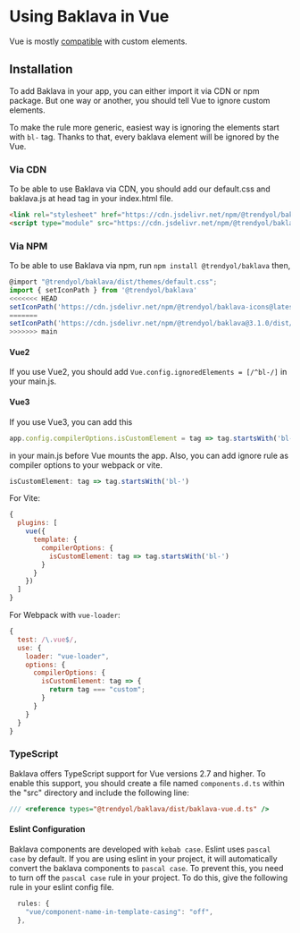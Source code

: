
<Meta title="Frameworks/Vue" />

# Using Baklava in Vue

Vue is mostly [compatible](https://custom-elements-everywhere.com/#vue) with custom elements.

## Installation

To add Baklava in your app, you can either import it via CDN or npm package. But one way or another, you should tell Vue to ignore custom elements.

To make the rule more generic, easiest way is ignoring the elements start with `bl-` tag. Thanks to that, every baklava element will be ignored by the Vue.

### Via CDN

To be able to use Baklava via CDN, you should add our default.css and baklava.js at head tag in your index.html file.

```html
<link rel="stylesheet" href="https://cdn.jsdelivr.net/npm/@trendyol/baklava@3.1.0/dist/themes/default.css"/>
<script type="module" src="https://cdn.jsdelivr.net/npm/@trendyol/baklava@3.1.0/dist/baklava.js"></script>
```

### Via NPM

To be able to use Baklava via npm, run ```npm install @trendyol/baklava```
then,

```js
@import "@trendyol/baklava/dist/themes/default.css";
import { setIconPath } from '@trendyol/baklava'
<<<<<<< HEAD
setIconPath('https://cdn.jsdelivr.net/npm/@trendyol/baklava-icons@latest/icons')
=======
setIconPath('https://cdn.jsdelivr.net/npm/@trendyol/baklava@3.1.0/dist/assets')
>>>>>>> main
```

#### Vue2

If you use Vue2, you should add ```Vue.config.ignoredElements = [/^bl-/]``` in your main.js.

#### Vue3

If you use Vue3, you can add this
  ```js
  app.config.compilerOptions.isCustomElement = tag => tag.startsWith('bl-');
  ```
  in your main.js before Vue mounts the app.
Also, you can add ignore rule as compiler options to your webpack or vite.

  ```js
  isCustomElement: tag => tag.startsWith('bl-')
  ```
  For Vite:

  ```js
  {
    plugins: [
      vue({
        template: {
          compilerOptions: {
            isCustomElement: tag => tag.startsWith('bl-')
          }
        }
      })
    ]
  }

  ```

  For Webpack with `vue-loader`:

  ```js
  {
    test: /\.vue$/,
    use: {
      loader: "vue-loader",
      options: {
        compilerOptions: {
          isCustomElement: tag => {
            return tag === "custom";
          }
        }
      }
    }
  }
```

### TypeScript

Baklava offers TypeScript support for Vue versions 2.7 and higher. To enable this support, you should create a file named `components.d.ts` within the "src" directory and include the following line:
```ts
/// <reference types="@trendyol/baklava/dist/baklava-vue.d.ts" />
```

#### Eslint Configuration

Baklava components are developed with `kebab case`. Eslint uses `pascal case` by default. If you are using eslint in your project, it will automatically convert the baklava components to `pascal case`. To prevent this, you need to turn off the `pascal case` rule in your project.
To do this, give the following rule in your eslint config file.

```js
  rules: {
    "vue/component-name-in-template-casing": "off",
  },
```
